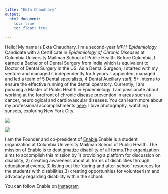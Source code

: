 ```yaml
---
title: "Ekta Chaudhary"
output: 
  html_document:
    toc: true
    toc_float: true
    
---
```


Hello! My name is Ekta Chaudhary. I'm a second-year _MPH-Epidemiology_ Candidate with a Certificate in _Epidemiology of Chronic Diseases_ at Columbia University Mailman School of Public Health. Before Columbia, I earned a Bachelor of Dental Surgery from India which is equivalent to Doctor of Dental Surgery in the US. As a Dental Surgeon, I started with my venture and managed it independently for 5 years. I appointed, managed and led a team of 5 Dental specialists, 4 Dental Auxiliary staff, 5+ Interns to ensure the effective running of the dental operatory. Currently, I am pursuing a Master of Public Health in Epidemiology. I am passionate about
working at the forefront of chronic disease prevention in areas such as cancer, neurological and cardiovascular diseases. You can learn more about my professional accomplishments [here](about.html).
I love photography, watching sunsets, exploring New York City.

![](Image1.jpeg)


![](Image3.jpeg) 

I am the Founder and co-president of [Enable](https://mailman-columbia.campuslabs.com/engage/organization/enable).Enable is a student organization at Columbia University Mailman School of Public Health. The mission of Enable is to destigmatize disability of all forms.The organization aims to accomplish this mission by 1) providing a platform for discussion on disability, 2)
creating awareness about all forms of disabilities through educational events, 3) listing out the ‘during and after-school’ resources for the students with disabilities,3) creating opportunities for volunteerism and advocacy regarding disability within the school.

You can follow Enable on [Instagram](https://www.instagram.com/enable_at_columbia/)



